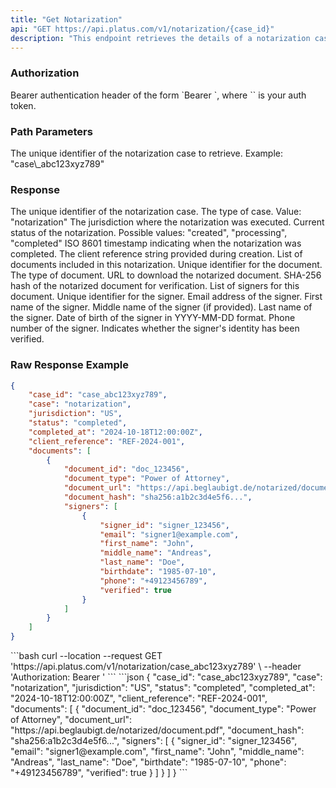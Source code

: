 ```yaml
---
title: "Get Notarization"
api: "GET https://api.platus.com/v1/notarization/{case_id}"
description: "This endpoint retrieves the details of a notarization case"
---
```


### Authorization

<ParamField header="Authorization" type="string" required>
  Bearer authentication header of the form `Bearer <token>`, where `<token>` is your auth token.
</ParamField>

### Path Parameters

<ParamField path="case_id" type="string" required>
  The unique identifier of the notarization case to retrieve. Example: "case\_abc123xyz789"
</ParamField>

### Response

<ResponseField name="case_id" type="string">
  The unique identifier of the notarization case.
</ResponseField>

<ResponseField name="case" type="string">
  The type of case. Value: "notarization"
</ResponseField>

<ResponseField name="jurisdiction" type="string">
  The jurisdiction where the notarization was executed.
</ResponseField>

<ResponseField name="status" type="string">
  Current status of the notarization. Possible values: "created", "processing", "completed"
</ResponseField>

<ResponseField name="completed_at" type="string">
  ISO 8601 timestamp indicating when the notarization was completed.
</ResponseField>

<ResponseField name="client_reference" type="string">
  The client reference string provided during creation.
</ResponseField>

<ResponseField name="documents" type="array">
  List of documents included in this notarization.
</ResponseField>

<ResponseField name="documents.document_id" type="string">
  Unique identifier for the document.
</ResponseField>

<ResponseField name="documents.document_type" type="string">
  The type of document.
</ResponseField>

<ResponseField name="documents.document_url" type="string">
  URL to download the notarized document.
</ResponseField>

<ResponseField name="documents.document_hash" type="string">
  SHA-256 hash of the notarized document for verification.
</ResponseField>

<ResponseField name="documents.signers" type="array">
  List of signers for this document.
</ResponseField>

<ResponseField name="documents.signers.signer_id" type="string">
  Unique identifier for the signer.
</ResponseField>

<ResponseField name="documents.signers.email" type="string">
  Email address of the signer.
</ResponseField>

<ResponseField name="documents.signers.first_name" type="string">
  First name of the signer.
</ResponseField>

<ResponseField name="documents.signers.middle_name" type="string">
  Middle name of the signer (if provided).
</ResponseField>

<ResponseField name="documents.signers.last_name" type="string">
  Last name of the signer.
</ResponseField>

<ResponseField name="documents.signers.birthdate" type="string">
  Date of birth of the signer in YYYY-MM-DD format.
</ResponseField>

<ResponseField name="documents.signers.phone" type="string">
  Phone number of the signer.
</ResponseField>

<ResponseField name="documents.signers.verified" type="boolean">
  Indicates whether the signer's identity has been verified.
</ResponseField>

### Raw Response Example

```json
{
    "case_id": "case_abc123xyz789",
    "case": "notarization",
    "jurisdiction": "US",
    "status": "completed",
    "completed_at": "2024-10-18T12:00:00Z",
    "client_reference": "REF-2024-001",
    "documents": [
        {
            "document_id": "doc_123456",
            "document_type": "Power of Attorney",
            "document_url": "https://api.beglaubigt.de/notarized/document.pdf",
            "document_hash": "sha256:a1b2c3d4e5f6...",
            "signers": [
                {
                    "signer_id": "signer_123456",
                    "email": "signer1@example.com",
                    "first_name": "John",
                    "middle_name": "Andreas",
                    "last_name": "Doe",
                    "birthdate": "1985-07-10",
                    "phone": "+49123456789",
                    "verified": true
                }
            ]
        }
    ]
}
```

<RequestExample>
  ```bash
  curl --location --request GET 'https://api.platus.com/v1/notarization/case_abc123xyz789' \
  --header 'Authorization: Bearer <token>'
  ```
</RequestExample>

<ResponseExample>
  ```json
  {
      "case_id": "case_abc123xyz789",
      "case": "notarization",
      "jurisdiction": "US",
      "status": "completed",
      "completed_at": "2024-10-18T12:00:00Z",
      "client_reference": "REF-2024-001",
      "documents": [
          {
              "document_id": "doc_123456",
              "document_type": "Power of Attorney",
              "document_url": "https://api.beglaubigt.de/notarized/document.pdf",
              "document_hash": "sha256:a1b2c3d4e5f6...",
              "signers": [
                  {
                      "signer_id": "signer_123456",
                      "email": "signer1@example.com",
                      "first_name": "John",
                      "middle_name": "Andreas",
                      "last_name": "Doe",
                      "birthdate": "1985-07-10",
                      "phone": "+49123456789",
                      "verified": true
                  }
              ]
          }
      ]
  }
  ```
</ResponseExample>